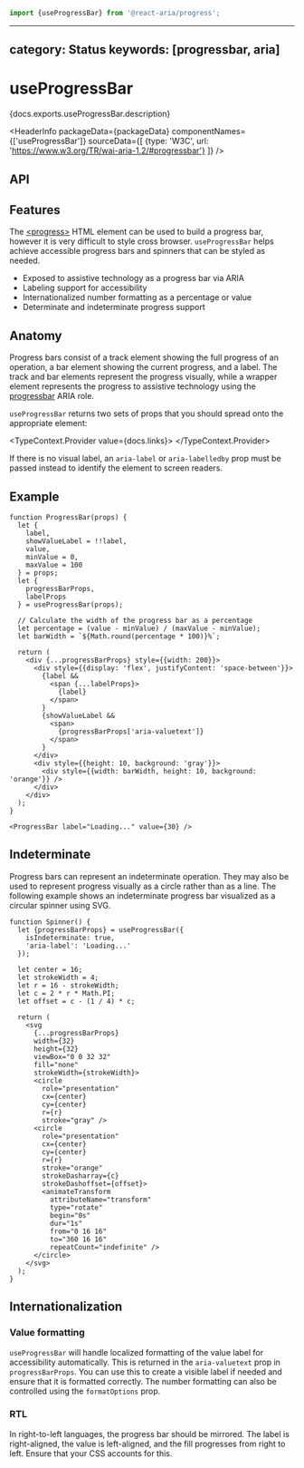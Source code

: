 <!-- Copyright 2020 Adobe. All rights reserved.
This file is licensed to you under the Apache License, Version 2.0 (the "License");
you may not use this file except in compliance with the License. You may obtain a copy
of the License at http://www.apache.org/licenses/LICENSE-2.0
Unless required by applicable law or agreed to in writing, software distributed under
the License is distributed on an "AS IS" BASIS, WITHOUT WARRANTIES OR REPRESENTATIONS
OF ANY KIND, either express or implied. See the License for the specific language
governing permissions and limitations under the License. -->



```jsx import
import {useProgressBar} from '@react-aria/progress';
```

---
category: Status
keywords: [progressbar, aria]
---

# useProgressBar

<p>{docs.exports.useProgressBar.description}</p>

<HeaderInfo
  packageData={packageData}
  componentNames={['useProgressBar']}
  sourceData={[
    {type: 'W3C', url: 'https://www.w3.org/TR/wai-aria-1.2/#progressbar'}
  ]} />

## API

<FunctionAPI function={docs.exports.useProgressBar} links={docs.links} />

## Features

The [&lt;progress&gt;](https://developer.mozilla.org/en-US/docs/Web/HTML/Element/progress)
HTML element can be used to build a progress bar, however it is
very difficult to style cross browser. `useProgressBar` helps achieve accessible
progress bars and spinners that can be styled as needed.

* Exposed to assistive technology as a progress bar via ARIA
* Labeling support for accessibility
* Internationalized number formatting as a percentage or value
* Determinate and indeterminate progress support

## Anatomy

Progress bars consist of a track element showing the full progress of an operation,
a bar element showing the current progress, and a label. The track and bar elements
represent the progress visually, while a wrapper element represents the progress to
assistive technology using the [progressbar](https://www.w3.org/TR/wai-aria-1.2/#progressbar)
ARIA role.

`useProgressBar` returns two sets of props that you should spread onto the appropriate element:

<TypeContext.Provider value={docs.links}>
  <InterfaceType properties={docs.links[docs.exports.useProgressBar.return.id].properties} />
</TypeContext.Provider>

If there is no visual label, an `aria-label` or `aria-labelledby` prop must be passed instead
to identify the element to screen readers.

## Example

```tsx example
function ProgressBar(props) {
  let {
    label,
    showValueLabel = !!label,
    value,
    minValue = 0,
    maxValue = 100
  } = props;
  let {
    progressBarProps,
    labelProps
  } = useProgressBar(props);

  // Calculate the width of the progress bar as a percentage
  let percentage = (value - minValue) / (maxValue - minValue);
  let barWidth = `${Math.round(percentage * 100)}%`;

  return (
    <div {...progressBarProps} style={{width: 200}}>
      <div style={{display: 'flex', justifyContent: 'space-between'}}>
        {label &&
          <span {...labelProps}>
            {label}
          </span>
        }
        {showValueLabel &&
          <span>
            {progressBarProps['aria-valuetext']}
          </span>
        }
      </div>
      <div style={{height: 10, background: 'gray'}}>
        <div style={{width: barWidth, height: 10, background: 'orange'}} />
      </div>
    </div>
  );
}

<ProgressBar label="Loading..." value={30} />
```

## Indeterminate

Progress bars can represent an indeterminate operation. They may also be used to represent
progress visually as a circle rather than as a line. The following example shows an indeterminate
progress bar visualized as a circular spinner using SVG.

```tsx example
function Spinner() {
  let {progressBarProps} = useProgressBar({
    isIndeterminate: true,
    'aria-label': 'Loading...'
  });

  let center = 16;
  let strokeWidth = 4;
  let r = 16 - strokeWidth;
  let c = 2 * r * Math.PI;
  let offset = c - (1 / 4) * c;

  return (
    <svg
      {...progressBarProps}
      width={32}
      height={32}
      viewBox="0 0 32 32"
      fill="none"
      strokeWidth={strokeWidth}>
      <circle
        role="presentation"
        cx={center}
        cy={center}
        r={r}
        stroke="gray" />
      <circle
        role="presentation"
        cx={center}
        cy={center}
        r={r}
        stroke="orange"
        strokeDasharray={c}
        strokeDashoffset={offset}>
        <animateTransform
          attributeName="transform"
          type="rotate"
          begin="0s"
          dur="1s"
          from="0 16 16"
          to="360 16 16"
          repeatCount="indefinite" />
      </circle>
    </svg>
  );
}
```

## Internationalization

### Value formatting

`useProgressBar` will handle localized formatting of the value label for accessibility
automatically. This is returned in the `aria-valuetext` prop in `progressBarProps`. You
can use this to create a visible label if needed and ensure that it is formatted correctly.
The number formatting can also be controlled using the `formatOptions` prop.

### RTL

In right-to-left languages, the progress bar should be mirrored. The label is right-aligned,
the value is left-aligned, and the fill progresses from right to left. Ensure that your CSS
accounts for this.
